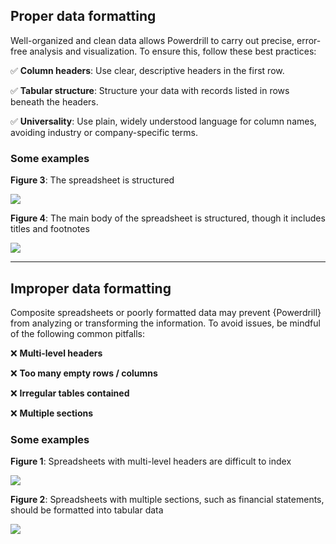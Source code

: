 

## Proper data formatting

Well-organized and clean data allows Powerdrill to carry out precise, error-free analysis and visualization. To ensure this, follow these best practices:

✅ **Column headers**: Use clear, descriptive headers in the first row.

✅ **Tabular structure**: Structure your data with records listed in rows beneath the headers.

✅ **Universality**: Use plain, widely understood language for column names, avoiding industry or company-specific terms.


### Some examples


**Figure 3**: The spreadsheet is structured

<Frame>
  <img src="/images/good-case.png" style={{ borderRadius: '0.5rem' }} />
</Frame>


**Figure 4**: The main body of the spreadsheet is structured, though it includes titles and footnotes

<Frame>
  <img src="/images/good-case2.png" style={{ borderRadius: '0.5rem' }} />
</Frame>


---

## Improper data formatting

Composite spreadsheets or poorly formatted data may prevent {Powerdrill} from analyzing or transforming the information. To avoid issues, be mindful of the following common pitfalls:


❌ **Multi-level headers**

❌ **Too many empty rows / columns**

❌ **Irregular tables contained**

❌ **Multiple sections**


### Some examples

**Figure 1**: Spreadsheets with multi-level headers are difficult to index

<Frame>
  <img src="/images/bad-case2.png" style={{ borderRadius: '0.5rem' }} />
</Frame>

**Figure 2**: Spreadsheets with multiple sections, such as financial statements, should be formatted into tabular data

<Frame>
  <img src="/images/bad-case1.png" style={{ borderRadius: '0.5rem' }} />
</Frame>





 


